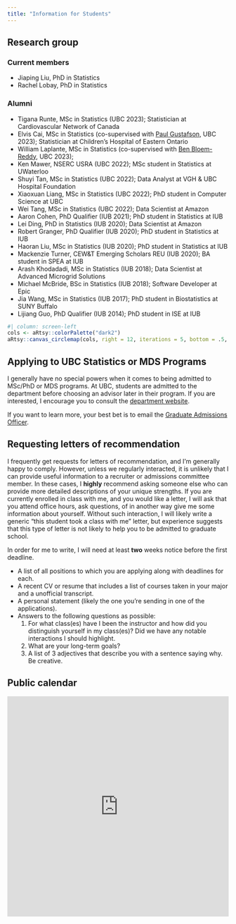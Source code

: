 ```yaml
---
title: "Information for Students"
---
```



## Research group

### Current members

- Jiaping Liu, PhD in Statistics
- Rachel Lobay, PhD in Statistics

### Alumni

- Tigana Runte, MSc in Statistics (UBC 2023); Statistician at Cardiovascular Network of Canada
- Elvis Cai, MSc in Statistics (co-supervised with [Paul Gustafson](http://paulgstf.com/), UBC 2023); Statistician at Children's Hospital of Eastern Ontario
- William Laplante, MSc in Statistics (co-supervised with [Ben Bloem-Reddy](https://www.stat.ubc.ca/~benbr/), UBC 2023); 
- Ken Mawer, NSERC USRA (UBC 2022); MSc student in Statistics at UWaterloo
- Shuyi Tan, MSc in Statistics (UBC 2022); Data Analyst at VGH & UBC Hospital Foundation
- Xiaoxuan Liang, MSc in Statistics (UBC 2022); PhD student in Computer Science at UBC
- Wei Tang, MSc in Statistics (UBC 2022); Data Scientist at Amazon
- Aaron Cohen, PhD Qualifier (IUB 2021); PhD student in Statistics at IUB
- Lei Ding, PhD in Statistics (IUB 2020); Data Scientist at Amazon
- Robert Granger, PhD Qualifier (IUB 2020); PhD student in Statistics at IUB
- Haoran Liu, MSc in Statistics (IUB 2020); PhD student in Statistics at IUB
- Mackenzie Turner, CEW&T Emerging Scholars REU (IUB 2020); BA student in SPEA at IUB 
- Arash Khodadadi, MSc in Statistics (IUB 2018); Data Scientist at Advanced Microgrid Solutions
- Michael McBride, BSc in Statistics (IUB 2018); Software Developer at Epic
- Jia Wang, MSc in Statistics (IUB 2017); PhD student in Biostatistics at SUNY Buffalo
- Lijiang Guo, PhD Qualifier (IUB 2014); PhD student in ISE at IUB


```r
#| column: screen-left
cols <- aRtsy::colorPalette("dark2")
aRtsy::canvas_circlemap(cols, right = 12, iterations = 5, bottom = .5, top = 1) + ggplot2::coord_fixed(ratio = 2.5 / 12, expand = FALSE)
```


## Applying to UBC Statistics or MDS Programs 

I generally have no special powers when it comes to being admitted to MSc/PhD or MDS programs. At UBC, students are admitted to the department before choosing an advisor later in their program. If you are interested, I encourage you to consult the [department website](https://www.stat.ubc.ca/graduate).

If you want to learn more, your best bet is to email the [Graduate Admissions Officer](mailto:admiss@stat.ubc.ca).

## Requesting letters of recommendation 

I frequently get requests for letters of recommendation, and I'm generally happy to comply. However, unless we regularly interacted, it is unlikely that I can provide useful information to a recruiter or admissions committee member. In these cases, I **highly** recommend asking someone else who can provide more detailed descriptions of your unique strengths. If you are currently enrolled in class with me, and you would like a letter, I will ask that you attend office hours, ask questions, of in another way give me some information about yourself. Without such interaction, I will likely write a generic "this student took a class with me" letter, but experience suggests that this type of letter is not likely to help you to be admitted to graduate school.

In order for me to write, I will need at least **two** weeks notice before the first deadline. 

-   A list of all positions to which you are applying along with deadlines for each.
-   A recent CV or resume that includes a list of courses taken in your major and a unofficial transcript.
-   A personal statement (likely the one you're sending in one of the applications).
-   Answers to the following questions as possible:
    1. For what class(es) have I been the instructor and how did you distinguish yourself in my class(es)? Did we have any notable interactions I should highlight.
    2. What are your long-term goals?
    3. A list of 3 adjectives that describe you with a sentence saying why. Be creative.


## Public calendar {#public-calendar}

<div style="display: flex; align-items: center; justify-content: center;">
<iframe src="https://calendar.google.com/calendar/embed?height=600&amp;wkst=1&amp;bgcolor=%23efefef&amp;ctz=America%2FVancouver&amp;src=ZGFqbWNkb25AZ21haWwuY29t&amp;color=%233F51B5&amp;mode=WEEK&amp;showTitle=0&amp;showPrint=0&amp;showTabs=1&amp;showCalendars=0" style="border-width:0" width="600" height="500" frameborder="0" scrolling="no">
</iframe>
</div>
